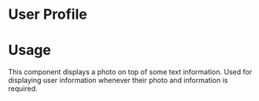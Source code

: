 
<Meta title="Design System|UserProfile" />

# User Profile

# Usage

This component displays a photo on top of some text information. Used for displaying user information whenever their photo and information is required.

<Preview>
  <Story name="UserProfile">
    <UserProfile
      userName="John Doe"
      userPhoto="http://www.fillmurray.com/200/300"
    />
  </Story>
</Preview>
